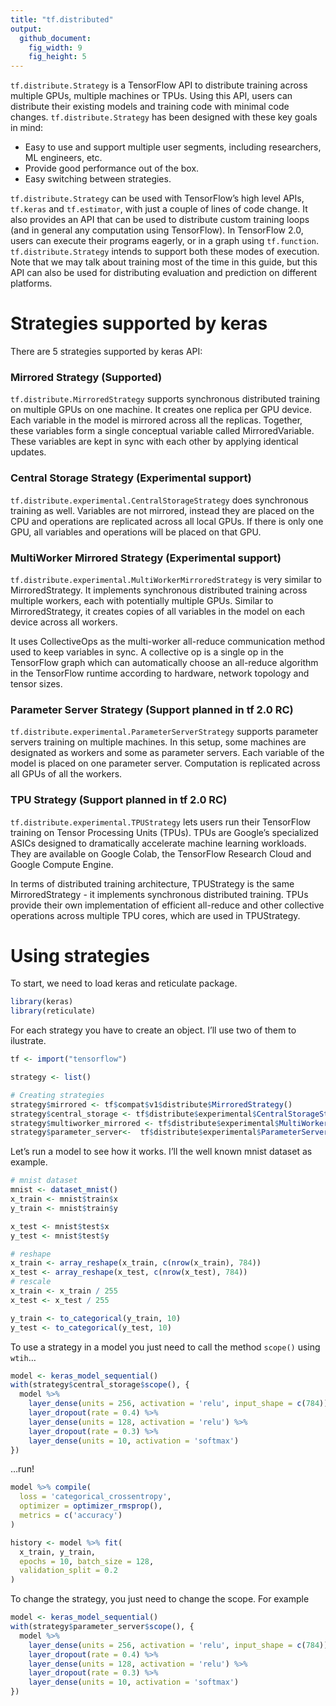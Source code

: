 ```yaml
---
title: "tf.distributed"
output:
  github_document:
    fig_width: 9
    fig_height: 5
---
```


`tf.distribute.Strategy` is a TensorFlow API to distribute training across multiple GPUs, multiple machines or TPUs. Using this API, users can distribute their existing models and training code with minimal code changes. `tf.distribute.Strategy` has been designed with these key goals in mind:

* Easy to use and support multiple user segments, including researchers, ML engineers, etc.
* Provide good performance out of the box.
* Easy switching between strategies.

`tf.distribute.Strategy` can be used with TensorFlow's high level APIs, `tf.keras` and `tf.estimator`, with just a couple of lines of code change. It also provides an API that can be used to distribute custom training loops (and in general any computation using TensorFlow). In TensorFlow 2.0, users can execute their programs eagerly, or in a graph using `tf.function`. `tf.distribute.Strategy` intends to support both these modes of execution. Note that we may talk about training most of the time in this guide, but this API can also be used for distributing evaluation and prediction on different platforms.

# Strategies supported by keras

There are 5 strategies supported by keras API: 

### Mirrored Strategy (Supported)
`tf.distribute.MirroredStrategy` supports synchronous distributed training on multiple GPUs on one machine. It creates one replica per GPU device. Each variable in the model is mirrored across all the replicas. Together, these variables form a single conceptual variable called MirroredVariable. These variables are kept in sync with each other by applying identical updates.

### Central Storage Strategy (Experimental support)
`tf.distribute.experimental.CentralStorageStrategy` does synchronous training as well. Variables are not mirrored, instead they are placed on the CPU and operations are replicated across all local GPUs. If there is only one GPU, all variables and operations will be placed on that GPU.

### MultiWorker Mirrored Strategy (Experimental support)

`tf.distribute.experimental.MultiWorkerMirroredStrategy` is very similar to MirroredStrategy. It implements synchronous distributed training across multiple workers, each with potentially multiple GPUs. Similar to MirroredStrategy, it creates copies of all variables in the model on each device across all workers.

It uses CollectiveOps as the multi-worker all-reduce communication method used to keep variables in sync. A collective op is a single op in the TensorFlow graph which can automatically choose an all-reduce algorithm in the TensorFlow runtime according to hardware, network topology and tensor sizes.

### Parameter Server Strategy (Support planned in tf 2.0 RC)

`tf.distribute.experimental.ParameterServerStrategy` supports parameter servers training on multiple machines. In this setup, some machines are designated as workers and some as parameter servers. Each variable of the model is placed on one parameter server. Computation is replicated across all GPUs of all the workers.

### TPU Strategy (Support planned in tf 2.0 RC)

`tf.distribute.experimental.TPUStrategy` lets users run their TensorFlow training on Tensor Processing Units (TPUs). TPUs are Google's specialized ASICs designed to dramatically accelerate machine learning workloads. They are available on Google Colab, the TensorFlow Research Cloud and Google Compute Engine.

In terms of distributed training architecture, TPUStrategy is the same MirroredStrategy - it implements synchronous distributed training. TPUs provide their own implementation of efficient all-reduce and other collective operations across multiple TPU cores, which are used in TPUStrategy.

# Using strategies

To start, we need to load keras and reticulate package.

```r
library(keras)
library(reticulate)
```

For each strategy you have to create an object. I'll use two of them to ilustrate. 
```r
tf <- import("tensorflow")

strategy <- list()

# Creating strategies
strategy$mirrored <- tf$compat$v1$distribute$MirroredStrategy()
strategy$central_storage <- tf$distribute$experimental$CentralStorageStrategy()
strategy$multiworker_mirrored <- tf$distribute$experimental$MultiWorkerMirroredStrategy()
strategy$parameter_server<-  tf$distribute$experimental$ParameterServerStrategy()

```

Let's run a model to see how it works. I'll the well known mnist dataset as example.

```r
# mnist dataset
mnist <- dataset_mnist()
x_train <- mnist$train$x
y_train <- mnist$train$y

x_test <- mnist$test$x
y_test <- mnist$test$y

# reshape
x_train <- array_reshape(x_train, c(nrow(x_train), 784))
x_test <- array_reshape(x_test, c(nrow(x_test), 784))
# rescale
x_train <- x_train / 255
x_test <- x_test / 255

y_train <- to_categorical(y_train, 10)
y_test <- to_categorical(y_test, 10)
```

To use a strategy in a model you just need to call the method `scope()` using `wtih`...

```r
model <- keras_model_sequential()
with(strategy$central_storage$scope(), {
  model %>%
    layer_dense(units = 256, activation = 'relu', input_shape = c(784)) %>%
    layer_dropout(rate = 0.4) %>%
    layer_dense(units = 128, activation = 'relu') %>%
    layer_dropout(rate = 0.3) %>%
    layer_dense(units = 10, activation = 'softmax')
})
```

...run!
```r
model %>% compile(
  loss = 'categorical_crossentropy',
  optimizer = optimizer_rmsprop(),
  metrics = c('accuracy')
)

history <- model %>% fit(
  x_train, y_train,
  epochs = 10, batch_size = 128,
  validation_split = 0.2
)
```

To change the strategy, you just need to change the scope. For example

```r
model <- keras_model_sequential()
with(strategy$parameter_server$scope(), {
  model %>%
    layer_dense(units = 256, activation = 'relu', input_shape = c(784)) %>%
    layer_dropout(rate = 0.4) %>%
    layer_dense(units = 128, activation = 'relu') %>%
    layer_dropout(rate = 0.3) %>%
    layer_dense(units = 10, activation = 'softmax')
})
```



